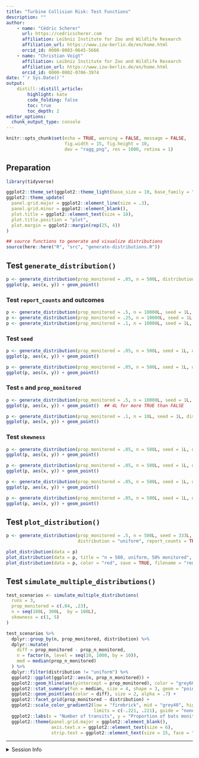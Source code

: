 ```yaml
---
title: "Turbine Collision Risk: Test Functions"
description: ""
author:
    - name: "Cédric Scherer"
      url: https://cedricscherer.com
      affiliation: Leibniz Institute for Zoo and Wildlife Research
      affiliation_url: https://www.izw-berlin.de/en/home.html
      orcid_id: 0000-0003-0645-5666
    - name: "Christian Voigt"
      affiliation: Leibniz Institute for Zoo and Wildlife Research
      affiliation_url: https://www.izw-berlin.de/en/home.html
      orcid_id: 0000-0002-0706-3974
date: "`r Sys.Date()`"
output: 
    distill::distill_article:
        highlight: kate
        code_folding: false  
        toc: true            
        toc_depth: 2         
editor_options: 
  chunk_output_type: console
---
```


```r
knitr::opts_chunk$set(echo = TRUE, warning = FALSE, message = FALSE,
                      fig.width = 15, fig.height = 10,
                      dev = "ragg_png", res = 1000, retina = 1)
```

## Preparation

```r
library(tidyverse)

ggplot2::theme_set(ggplot2::theme_light(base_size = 10, base_family = "Open Sans"))
ggplot2::theme_update(
  panel.grid.major = ggplot2::element_line(size = .3),
  panel.grid.minor = ggplot2::element_blank(),
  plot.title = ggplot2::element_text(size = 18),
  plot.title.position = "plot",
  plot.margin = ggplot2::margin(rep(25, 4))
)

## source functions to generate and visualize distributions
source(here::here("R", "src", "generate-distributions.R"))
```


## Test `generate_distribution()`

```r
p <- generate_distribution(prop_monitored = .05, n = 500L, distribution = "random")
ggplot(p, aes(x, y)) + geom_point()
```


### Test `report_counts` and outcomes

```r
p <- generate_distribution(prop_monitored = .5, n = 10000L, seed = 1L, distribution = "random", report_counts = TRUE)
p <- generate_distribution(prop_monitored = .25, n = 10000L, seed = 1L, distribution = "random", report_counts = TRUE)
p <- generate_distribution(prop_monitored = .1, n = 10000L, seed = 1L, distribution = "random", report_counts = TRUE)
```


### Test `seed`

```r
p <- generate_distribution(prop_monitored = .05, n = 500L, seed = 1L, distribution = "random")
ggplot(p, aes(x, y)) + geom_point()

p <- generate_distribution(prop_monitored = .05, n = 500L, seed = 1L, distribution = "random")
ggplot(p, aes(x, y)) + geom_point()
```


### Test `n` and `prop_monitored`

```r
p <- generate_distribution(prop_monitored = .5, n = 10000L, seed = 1L, distribution = "random")
ggplot(p, aes(x, y)) + geom_point()  ## 4L for more TRUE than FALSE

p <- generate_distribution(prop_monitored = .1, n = 10L, seed = 1L, distribution = "random")
ggplot(p, aes(x, y)) + geom_point()
```


### Test `skewness`

```r
p <- generate_distribution(prop_monitored = .05, n = 500L, seed = 1L, distribution = "bottom", skewness = 1)
ggplot(p, aes(x, y)) + geom_point()

p <- generate_distribution(prop_monitored = .05, n = 500L, seed = 1L, distribution = "bottom", skewness = 10)
ggplot(p, aes(x, y)) + geom_point()

p <- generate_distribution(prop_monitored = .05, n = 500L, seed = 1L, distribution = "top", skewness = 1)
ggplot(p, aes(x, y)) + geom_point()

p <- generate_distribution(prop_monitored = .05, n = 500L, seed = 1L, distribution = "top", skewness = 10)
ggplot(p, aes(x, y)) + geom_point()
```


## Test `plot_distribution()`

```r
p <- generate_distribution(prop_monitored = .5, n = 500L, seed = 333L,
                           distribution = "uniform", report_counts = TRUE)

plot_distribution(data = p)
plot_distribution(data = p, title = "n = 500, uniform, 50% monitored", save = TRUE)
plot_distribution(data = p, color = "red", save = TRUE, filename = "red_version.pdf")
```


## Test `simulate_multiple_distributions()`

```r
test_scenarios <- simulate_multiple_distributions(
  runs = 3,
  prop_monitored = c(.04, .23),
  n = seq(100L, 300L,  by = 100L),
  skewness = c(1, 5)
)

test_scenarios %>%
  dplyr::group_by(n, prop_monitored, distribution) %>%
  dplyr::mutate(
    diff = prop_monitored - prop_n_monitored,
    n = factor(n, level = seq(10, 1000, by = 10)),
    med = median(prop_n_monitored)
  ) %>%
  dplyr::filter(distribution != "uniform") %>%
  ggplot2::ggplot(ggplot2::aes(n, prop_n_monitored)) +
  ggplot2::geom_hline(aes(yintercept = prop_monitored), color = "grey60", size = .7)  +
  ggplot2::stat_summary(fun = median, size = 4, shape = 3, geom = "point", color = "black") + 
  ggplot2::geom_point(aes(color = diff), size = 2, alpha = .7) +
  ggplot2::facet_grid(prop_monitored ~ distribution) +
  ggplot2::scale_color_gradient2(low = "firebrick", mid = "grey40", high = "firebrick",
                                 limits = c(-.221, .221), guide = "none") +
  ggplot2::labs(x = "Number of transits", y = "Proportion of bats monitored") +
  ggplot2::theme(panel.grid.major = ggplot2::element_blank(),
                 axis.text.x = ggplot2::element_text(size = 6),
                 strip.text = ggplot2::element_text(size = 15, face = "bold"))
```



***

<details><summary>Session Info</summary>

```r
Sys.time()
sessionInfo()
```

</details>
